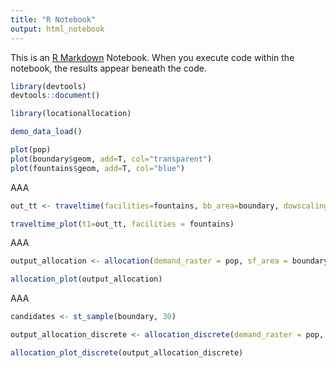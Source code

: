 ```yaml
---
title: "R Notebook"
output: html_notebook
---
```


This is an [R Markdown](http://rmarkdown.rstudio.com) Notebook. When you execute code within the notebook, the results appear beneath the code.

```r

library(devtools)
devtools::document()

library(locationallocation)

demo_data_load()

plot(pop)
plot(boundary$geom, add=T, col="transparent")
plot(fountains$geom, add=T, col="blue")

```

AAA

```r
out_tt <- traveltime(facilities=fountains, bb_area=boundary, dowscaling_model_type="lm", mode="walk", res_output=100)

traveltime_plot(t1=out_tt, facilities = fountains)
```

AAA

```r
output_allocation <- allocation(demand_raster = pop, sf_area = boundary, facilities=fountains, traveltime=out_tt, weights=NULL, objectiveminutes=15, objectiveshare=0.01, heur="max")

allocation_plot(output_allocation)

```

AAA

```r
candidates <- st_sample(boundary, 30)

output_allocation_discrete <- allocation_discrete(demand_raster = pop, sf_area = boundary, facilities=fountains, candidate=candidates, max_fac = 10, traveltime=out_tt, weights=NULL, objectiveminutes=15)

allocation_plot_discrete(output_allocation_discrete)

```
